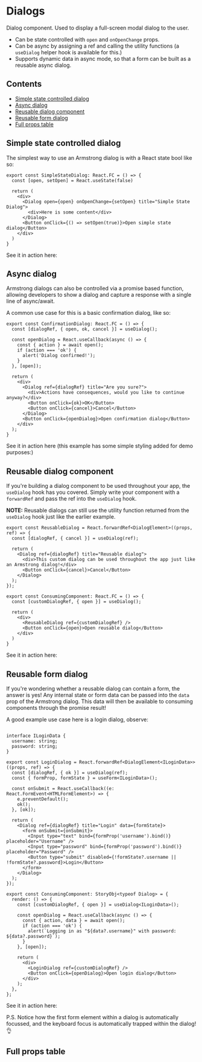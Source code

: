 
<Meta title="Modals/Dialog" component={Dialog} />

# Dialogs

Dialog component. Used to display a full-screen modal dialog to the user.
- Can be state controlled with `open` and `onOpenChange` props.
- Can be async by assigning a ref and calling the utility functions (a `useDialog` helper hook is available for this.)
- Supports dynamic data in async mode, so that a form can be built as a reusable async dialog.

<Canvas withSource="closed">
  <Story id="modals-dialog--default" />
</Canvas>

## Contents

- [Simple state controlled dialog](#simple-state)
- [Async dialog](#async)
- [Reusable dialog component](#reusable)
- [Reusable form dialog](#reusable-form)
- [Full props table](#props)

## <a name="simple-state">Simple state controlled dialog</a>

The simplest way to use an Armstrong dialog is with a React state bool like so:
```tsx
export const SimpleStateDialog: React.FC = () => {
  const [open, setOpen] = React.useState(false)

  return (
    <div>
      <Dialog open={open} onOpenChange={setOpen} title="Simple State Dialog">
        <div>Here is some content</div>
      </Dialog>
      <Button onClick={() => setOpen(true)}>Open simple state dialog</Button>
    </div>
  )
}
```
See it in action here:
<Canvas withSource="closed">
  <Story id="modals-dialog--simple-state-dialog" />
</Canvas>

## <a name="async">Async dialog</a>

Armstrong dialogs can also be controlled via a promise based function, allowing developers to show a dialog and capture a response with a single line of async/await.

A common use case for this is a basic confirmation dialog, like so:
```tsx
export const ConfirmationDialog: React.FC = () => {
  const [dialogRef, { open, ok, cancel }] = useDialog();

  const openDialog = React.useCallback(async () => {
    const { action } = await open();
    if (action === 'ok') {
      alert('Dialog confirmed!');
    }
  }, [open]);

  return (
    <div>
      <Dialog ref={dialogRef} title="Are you sure?">
        <div>Actions have consequences, would you like to continue anyway?</div>
        <Button onClick={ok}>OK</Button>
        <Button onClick={cancel}>Cancel</Button>
      </Dialog>
      <Button onClick={openDialog}>Open confirmation dialog</Button>
    </div>
  );
}
```
See it in action here (this example has some simple styling added for demo purposes:)
<Canvas withSource="closed">
  <Story id="modals-dialog--async-dialog" />
</Canvas>

## <a name="reusable">Reusable dialog component</a>

If you're building a dialog component to be used throughout your app, the `useDialog` hook has you covered. Simply write your component with a `forwardRef` and pass the ref into the `useDialog` hook.

**NOTE:** Reusable dialogs can still use the utility function returned from the `useDialog` hook just like the earlier example.
```tsx
export const ReusableDialog = React.forwardRef<DialogElement>((props, ref) => {
  const [dialogRef, { cancel }] = useDialog(ref);

  return (
    <Dialog ref={dialogRef} title="Reusable dialog">
      <div>This custom dialog can be used throughout the app just like an Armstrong dialog!</div>
      <Button onClick={cancel}>Cancel</Button>
    </Dialog>
  );
});

export const ConsumingComponent: React.FC = () => {
  const [customDialogRef, { open }] = useDialog();

  return (
    <div>
      <ReusableDialog ref={customDialogRef} />
      <Button onClick={open}>Open reusable dialog</Button>
    </div>
  )
}
```
See it in action here:
<Canvas withSource="closed">
  <Story id="modals-dialog--reusable-dialog" />
</Canvas>

## <a name="reusable-form">Reusable form dialog</a>

If you're wondering whether a reusable dialog can contain a form, the answer is yes! Any internal state or form data can be passed into the `data` prop of the Armstrong dialog. This data will then be available to consuming components through the promise result!

A good example use case here is a login dialog, observe:

```tsx

interface ILoginData {
  username: string;
  password: string;
}

export const LoginDialog = React.forwardRef<DialogElement<ILoginData>>((props, ref) => {
  const [dialogRef, { ok }] = useDialog(ref);
  const { formProp, formState } = useForm<ILoginData>();

  const onSubmit = React.useCallback((e: React.FormEvent<HTMLFormElement>) => {
    e.preventDefault();
    ok();
  }, [ok]);

  return (
    <Dialog ref={dialogRef} title="Login" data={formState}>
      <form onSubmit={onSubmit}>
        <Input type="text" bind={formProp('username').bind()} placeholder="Username" />
        <Input type="password" bind={formProp('password').bind()} placeholder="Password" />
        <Button type="submit" disabled={!formState?.username || !formState?.password}>Login</Button>
      </form>
    </Dialog>
  );
});

export const ConsumingComponent: StoryObj<typeof Dialog> = {
  render: () => {
    const [customDialogRef, { open }] = useDialog<ILoginData>();

    const openDialog = React.useCallback(async () => {
      const { action, data } = await open();
      if (action === 'ok') {
        alert(`Logging in as "${data?.username}" with password: ${data?.password}`);
      }
    }, [open]);

    return (
      <div>
        <LoginDialog ref={customDialogRef} />
        <Button onClick={openDialog}>Open login dialog</Button>
      </div>
    );
  },
};
```
See it in action here:

P.S. Notice how the first form element within a dialog is automatically focussed, and the keyboard focus is automatically trapped within the dialog! 👌
<Canvas withSource="closed">
  <Story id="modals-dialog--reusable-form-dialog" />
</Canvas>

## <a name="props">Full props table</a>

<ArgsTable of={Dialog} />
